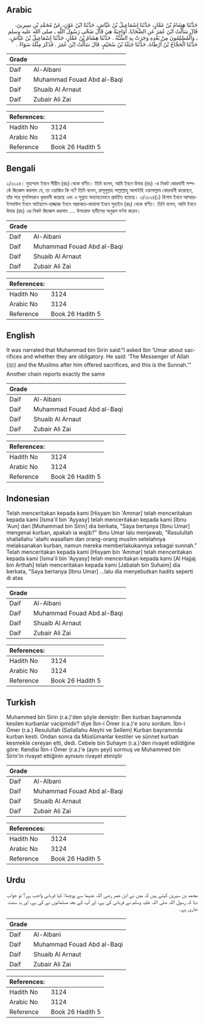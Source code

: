 ## Arabic


<div dir="rtl" lang="ar" style={{fontSize:'larger',backgroundColor:'#f8f9fa',padding:20}}>
حَدَّثَنَا هِشَامُ بْنُ عَمَّارٍ، حَدَّثَنَا إِسْمَاعِيلُ بْنُ عَيَّاشٍ، حَدَّثَنَا ابْنُ عَوْنٍ، عَنْ مُحَمَّدِ بْنِ سِيرِينَ، قَالَ سَأَلْتُ ابْنَ عُمَرَ عَنِ الضَّحَايَا، أَوَاجِبَةٌ هِيَ قَالَ ضَحَّى رَسُولُ اللَّهِ ـ صلى الله عليه وسلم ـ وَالْمُسْلِمُونَ مِنْ بَعْدِهِ وَجَرَتْ بِهِ السُّنَّةُ ‏.‏ حَدَّثَنَا هِشَامُ بْنُ عَمَّارٍ، حَدَّثَنَا إِسْمَاعِيلُ بْنُ عَيَّاشٍ، حَدَّثَنَا الْحَجَّاجُ بْنُ أَرْطَاةَ، حَدَّثَنَا جَبَلَةُ بْنُ سُحَيْمٍ، قَالَ سَأَلْتُ ابْنَ عُمَرَ ‏.‏ فَذَكَرَ مِثْلَهُ سَوَاءً ‏.‏
</div>
<div style={{backgroundColor:'#f8f9fa',padding:20, marginBottom: 10}}><table> <thead> <tr> <th>Grade</th> <th></th> </tr> </thead> <tbody> <tr><td>Daif</td><td>Al-Albani</td></tr><tr><td>Daif</td><td>Muhammad Fouad Abd al-Baqi</td></tr><tr><td>Daif</td><td>Shuaib Al Arnaut</td></tr><tr><td>Daif</td><td>Zubair Ali Zai</td></tr></tbody></table><table> <thead> <tr> <th>References:</th> <th></th> </tr> </thead> <tbody><tr><td>Hadith No</td><td>3124</td></tr><tr><td>Arabic No</td><td>3124</td></tr><tr><td>Reference</td><td>Book 26 Hadith 5</td></tr></tbody></table></div>

## Bengali


<div dir="ltr" lang="bn" style={{fontSize:'larger',backgroundColor:'#f8f9fa',padding:20}}>
২/৩১২৪। মুহাম্মাদ ইবনে সীরীন (রাঃ) থেকে বর্ণিত। তিনি বলেন, আমি ইবনে উমার (রাঃ) -র নিকট কোরবানী সম্পর্কে জিজ্ঞেস করলাম যে, তা ওয়াজিব কি না? তিনি বলেন, রাসূলুল্লাহ সাল্লাল্লাহু আলাইহি ওয়াসাল্লাম কোরবানী করেছেন, তাঁর পরে মুসলিমরাও কুরবানী করেছে এবং এ সুন্নাত অব্যাহতভাবে প্রবর্তিত হয়েছে। ৩/৩১২৪(১) হিশাম ইবনে আম্মার-ইসমাঈল ইবনে আইয়্যাশ-হাজ্জাজ ইবনে আরআত-জাবালা ইবনে সুহাইম (রাঃ) থেকে বর্ণিত। তিনি বলেন, আমি ইবনে উমার (রাঃ) এর নিকট জিজ্ঞেস করলাম .... উপরোক্ত হাদীসের অনুরূপ বর্ণনা করেন।
</div>
<div style={{backgroundColor:'#f8f9fa',padding:20, marginBottom: 10}}><table> <thead> <tr> <th>Grade</th> <th></th> </tr> </thead> <tbody> <tr><td>Daif</td><td>Al-Albani</td></tr><tr><td>Daif</td><td>Muhammad Fouad Abd al-Baqi</td></tr><tr><td>Daif</td><td>Shuaib Al Arnaut</td></tr><tr><td>Daif</td><td>Zubair Ali Zai</td></tr></tbody></table><table> <thead> <tr> <th>References:</th> <th></th> </tr> </thead> <tbody><tr><td>Hadith No</td><td>3124</td></tr><tr><td>Arabic No</td><td>3124</td></tr><tr><td>Reference</td><td>Book 26 Hadith 5</td></tr></tbody></table></div>

## English


<div dir="ltr" lang="en" style={{fontSize:'larger',backgroundColor:'#f8f9fa',padding:20}}>
It was narrated that Muhammad bin Sirin said:“I asked Ibn ‘Umar about sacrifices and whether they are obligatory. He said: ‘The Messenger of Allah (ﷺ) and the Muslims after him offered sacrifices, and this is the Sunnah.’” Another chain reports exactly the same
</div>
<div style={{backgroundColor:'#f8f9fa',padding:20, marginBottom: 10}}><table> <thead> <tr> <th>Grade</th> <th></th> </tr> </thead> <tbody> <tr><td>Daif</td><td>Al-Albani</td></tr><tr><td>Daif</td><td>Muhammad Fouad Abd al-Baqi</td></tr><tr><td>Daif</td><td>Shuaib Al Arnaut</td></tr><tr><td>Daif</td><td>Zubair Ali Zai</td></tr></tbody></table><table> <thead> <tr> <th>References:</th> <th></th> </tr> </thead> <tbody><tr><td>Hadith No</td><td>3124</td></tr><tr><td>Arabic No</td><td>3124</td></tr><tr><td>Reference</td><td>Book 26 Hadith 5</td></tr></tbody></table></div>

## Indonesian


<div dir="ltr" lang="id" style={{fontSize:'larger',backgroundColor:'#f8f9fa',padding:20}}>
Telah menceritakan kepada kami [Hisyam bin 'Ammar] telah menceritakan kepada kami [Isma'il bin 'Ayyasy] telah menceritakan kepada kami [Ibnu 'Aun] dari [Muhammad bin Sirin] dia berkata, "Saya bertanya [Ibnu Umar] mengenai kurban, apakah ia wajib?" Ibnu Umar lalu menjawab, "Rasulullah shallallahu 'alaihi wasallam dan orang-orang muslim setelahnya melaksanakan kurban, namun mereka memberlakukannya sebagai sunnah." Telah menceritakan kepada kami [Hisyam bin 'Ammar] telah menceritakan kepada kami [Isma'il bin 'Ayyasy] telah menceritakan kepada kami [Al Hajjaj bin Arthah] telah menceritakan kepada kami [Jabalah bin Suhaim] dia berkata, "Saya bertanya [Ibnu Umar] …lalu dia menyebutkan hadits seperti di atas
</div>
<div style={{backgroundColor:'#f8f9fa',padding:20, marginBottom: 10}}><table> <thead> <tr> <th>Grade</th> <th></th> </tr> </thead> <tbody> <tr><td>Daif</td><td>Al-Albani</td></tr><tr><td>Daif</td><td>Muhammad Fouad Abd al-Baqi</td></tr><tr><td>Daif</td><td>Shuaib Al Arnaut</td></tr><tr><td>Daif</td><td>Zubair Ali Zai</td></tr></tbody></table><table> <thead> <tr> <th>References:</th> <th></th> </tr> </thead> <tbody><tr><td>Hadith No</td><td>3124</td></tr><tr><td>Arabic No</td><td>3124</td></tr><tr><td>Reference</td><td>Book 26 Hadith 5</td></tr></tbody></table></div>

## Turkish


<div dir="ltr" lang="tr" style={{fontSize:'larger',backgroundColor:'#f8f9fa',padding:20}}>
Muhammed bin Sirin (r.a.)'den şöyle demiştir: Ben kurban bayramında kesilen kurbanlar vacipmidir? diye İbn-i Ömer (r.a.)'e soru sordum. İbn-i Ömer (r.a.) Resulullah (Sallallahu Aleyhi ve Sellem) Kurban bayramında kurban kesti. Ondan sonra da Müslümanlar kestiler ve sünnet kurban kesmekle cereyan etti, dedi. Cebele bin Suhaym (r.a.)'den rivayet edildiğine göre: Kendisi İbn-i Ömer (r.a.)'e (aynı şeyi) sormuş ve Muhammed bin Sirin'in rivayet ettiğinin aynısını rivayet etmiştir
</div>
<div style={{backgroundColor:'#f8f9fa',padding:20, marginBottom: 10}}><table> <thead> <tr> <th>Grade</th> <th></th> </tr> </thead> <tbody> <tr><td>Daif</td><td>Al-Albani</td></tr><tr><td>Daif</td><td>Muhammad Fouad Abd al-Baqi</td></tr><tr><td>Daif</td><td>Shuaib Al Arnaut</td></tr><tr><td>Daif</td><td>Zubair Ali Zai</td></tr></tbody></table><table> <thead> <tr> <th>References:</th> <th></th> </tr> </thead> <tbody><tr><td>Hadith No</td><td>3124</td></tr><tr><td>Arabic No</td><td>3124</td></tr><tr><td>Reference</td><td>Book 26 Hadith 5</td></tr></tbody></table></div>

## Urdu


<div dir="rtl" lang="ur" style={{fontSize:'larger',backgroundColor:'#f8f9fa',padding:20}}>
محمد بن سیرین کہتے ہیں کہ میں نے ابن عمر رضی اللہ عنہما سے پوچھا: کیا قربانی واجب ہے؟ تو جواب دیا کہ رسول اللہ صلی اللہ علیہ وسلم نے قربانی کی ہے، اور آپ کے بعد مسلمانوں نے کی ہے، اور یہ سنت جاری ہے۔
</div>
<div style={{backgroundColor:'#f8f9fa',padding:20, marginBottom: 10}}><table> <thead> <tr> <th>Grade</th> <th></th> </tr> </thead> <tbody> <tr><td>Daif</td><td>Al-Albani</td></tr><tr><td>Daif</td><td>Muhammad Fouad Abd al-Baqi</td></tr><tr><td>Daif</td><td>Shuaib Al Arnaut</td></tr><tr><td>Daif</td><td>Zubair Ali Zai</td></tr></tbody></table><table> <thead> <tr> <th>References:</th> <th></th> </tr> </thead> <tbody><tr><td>Hadith No</td><td>3124</td></tr><tr><td>Arabic No</td><td>3124</td></tr><tr><td>Reference</td><td>Book 26 Hadith 5</td></tr></tbody></table></div>